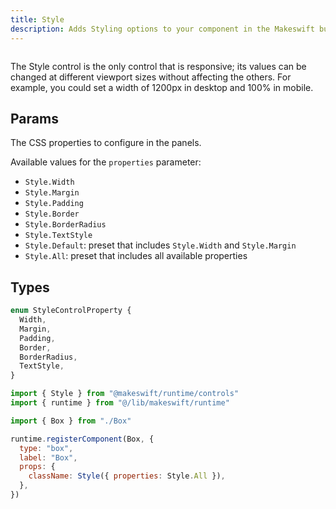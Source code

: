 ```yaml
---
title: Style
description: Adds Styling options to your component in the Makeswift builder to visually configure a CSS class `string` prop. 
---
```


<Frame
  type="glass"
  caption=""
>
  <img src="" />
</Frame>

The Style control is the only control that is responsive; its values can be changed at different viewport sizes without affecting the others. For example, you could set a width of 1200px in desktop and 100% in mobile.

## Params

<ParamField query="properties" type="StyleControlProperty[]" default="Style.Default">
  The CSS properties to configure in the panels.
</ParamField>


Available values for the `properties` parameter:
- `Style.Width`
- `Style.Margin`
- `Style.Padding` 
- `Style.Border`
- `Style.BorderRadius`
- `Style.TextStyle`
- `Style.Default`: preset that includes `Style.Width` and `Style.Margin`
- `Style.All`: preset that includes all available properties


## Types 

```javascript 
enum StyleControlProperty {
  Width,
  Margin,
  Padding,
  Border,
  BorderRadius,
  TextStyle,
}
```


<RequestExample>

```jsx /components/Box/Box.makeswift.js
import { Style } from "@makeswift/runtime/controls"
import { runtime } from "@/lib/makeswift/runtime"

import { Box } from "./Box"

runtime.registerComponent(Box, {
  type: "box",
  label: "Box",
  props: {
    className: Style({ properties: Style.All }),
  },
})
```

</RequestExample>
